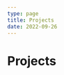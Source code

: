 ```yaml
---
type: page
title: Projects
date: 2022-09-26
---
```


# Projects

<section class="section section--gradient has-background-white">
  <div class="container">
    <div class="">
      <div class="has-text-centered">
        <p>
          <strong></strong>
        </p>
        <div class="columns is-multiline">
          <div class="column is-one-third">
            <div class="card">
              <div class="card-content">
                <div class="media">
                  <div class="media-content">
                    <p class="subtitle is-5">logger</p>
                    <p class="subtitle is-6">
                      Download logger for windows from releases...
                    </p>
                    <div class="tags are-small">
                      <span class="tag is-danger">javascript</span>
                      <span class="tag is-danger">react</span>
                      <span class="tag is-danger">rust</span>
                      <span class="tag is-danger">tauri</span>
                      <span class="tag is-danger">typescript</span>
                    </div>
                    <p class="subtitle is-6">Last Updated: Sat Aug 06 2022</p>
                    <a
                      href="https://github.com/himanshurajora/logger"
                      target="_blank"
                    >
                      View on GitHub
                    </a>
                  </div>
                </div>
              </div>
            </div>
          </div>
          <div class="column is-one-third">
            <div class="card">
              <div class="card-content">
                <div class="media">
                  <div class="media-content">
                    <p class="subtitle is-5">vommitizen-2.29.2</p>
                    <p class="subtitle is-6">No Description</p>
                    <div class="tags are-small"></div>
                    <p class="subtitle is-6">Last Updated: Fri Jul 29 2022</p>
                    <a
                      href="https://github.com/himanshurajora/vommitizen-2.29.2"
                      target="_blank"
                    >
                      View on GitHub
                    </a>
                  </div>
                </div>
              </div>
            </div>
          </div>
          <div class="column is-one-third">
            <div class="card">
              <div class="card-content">
                <div class="media">
                  <div class="media-content">
                    <p class="subtitle is-5">react-design-editor</p>
                    <p class="subtitle is-6">
                      React Design Editor has started to developed direc...
                    </p>
                    <div class="tags are-small"></div>
                    <p class="subtitle is-6">Last Updated: Fri Jul 22 2022</p>
                    <a
                      href="https://github.com/himanshurajora/react-design-editor"
                      target="_blank"
                    >
                      View on GitHub
                    </a>
                  </div>
                </div>
              </div>
            </div>
          </div>
          <div class="column is-one-third">
            <div class="card">
              <div class="card-content">
                <div class="media">
                  <div class="media-content">
                    <p class="subtitle is-5">ma-movie</p>
                    <p class="subtitle is-6">
                      Consider every day of your life is a movie. It's t...
                    </p>
                    <div class="tags are-small">
                      <span class="tag is-danger">react</span>
                      <span class="tag is-danger">rust</span>
                      <span class="tag is-danger">tauri</span>
                      <span class="tag is-danger">typescript</span>
                    </div>
                    <p class="subtitle is-6">Last Updated: Thu Jul 14 2022</p>
                    <a
                      href="https://github.com/himanshurajora/ma-movie"
                      target="_blank"
                    >
                      View on GitHub
                    </a>
                  </div>
                </div>
              </div>
            </div>
          </div>
          <div class="column is-one-third">
            <div class="card">
              <div class="card-content">
                <div class="media">
                  <div class="media-content">
                    <p class="subtitle is-5">GitStare</p>
                    <p class="subtitle is-6">
                      Staring at people's github profile and looking at ...
                    </p>
                    <div class="tags are-small">
                      <span class="tag is-danger">commits</span>
                      <span class="tag is-danger">github</span>
                      <span class="tag is-danger">github-api</span>
                      <span class="tag is-danger">stare</span>
                    </div>
                    <p class="subtitle is-6">Last Updated: Sun Jan 16 2022</p>
                    <a
                      href="https://github.com/himanshurajora/GitStare"
                      target="_blank"
                    >
                      View on GitHub
                    </a>
                  </div>
                </div>
              </div>
            </div>
          </div>
          <div class="column is-one-third">
            <div class="card">
              <div class="card-content">
                <div class="media">
                  <div class="media-content">
                    <p class="subtitle is-5">nucleus</p>
                    <p class="subtitle is-6">
                      A configurable and versatile update server for all...
                    </p>
                    <div class="tags are-small"></div>
                    <p class="subtitle is-6">Last Updated: Tue Jul 26 2022</p>
                    <a
                      href="https://github.com/himanshurajora/nucleus"
                      target="_blank"
                    >
                      View on GitHub
                    </a>
                  </div>
                </div>
              </div>
            </div>
          </div>
          <div class="column is-one-third">
            <div class="card">
              <div class="card-content">
                <div class="media">
                  <div class="media-content">
                    <p class="subtitle is-5">sword-engine</p>
                    <p class="subtitle is-6">
                      A Simple to use javascript game engine...
                    </p>
                    <div class="tags are-small">
                      <span class="tag is-danger">canvas</span>
                      <span class="tag is-danger">game</span>
                      <span class="tag is-danger">game-development</span>
                      <span class="tag is-danger">game-engine</span>
                    </div>
                    <p class="subtitle is-6">Last Updated: Thu Mar 25 2021</p>
                    <a
                      href="https://github.com/himanshurajora/sword-engine"
                      target="_blank"
                    >
                      View on GitHub
                    </a>
                  </div>
                </div>
              </div>
            </div>
          </div>
          <div class="column is-one-third">
            <div class="card">
              <div class="card-content">
                <div class="media">
                  <div class="media-content">
                    <p class="subtitle is-5">TyperX</p>
                    <p class="subtitle is-6">
                      The Website for Typing Practice With Code...
                    </p>
                    <div class="tags are-small">
                      <span class="tag is-danger">coding</span>
                      <span class="tag is-danger">react</span>
                      <span class="tag is-danger">typescript</span>
                      <span class="tag is-danger">typing-app</span>
                    </div>
                    <p class="subtitle is-6">Last Updated: Mon Jan 03 2022</p>
                    <a
                      href="https://github.com/himanshurajora/TyperX"
                      target="_blank"
                    >
                      View on GitHub
                    </a>
                  </div>
                </div>
              </div>
            </div>
          </div>
          <div class="column is-one-third">
            <div class="card">
              <div class="card-content">
                <div class="media">
                  <div class="media-content">
                    <p class="subtitle is-5">TyperXParser</p>
                    <p class="subtitle is-6">Parser of TyperX...</p>
                    <div class="tags are-small">
                      <span class="tag is-danger">javascript</span>
                      <span class="tag is-danger">parser</span>
                      <span class="tag is-danger">typerx</span>
                    </div>
                    <p class="subtitle is-6">Last Updated: Mon Jan 31 2022</p>
                    <a
                      href="https://github.com/himanshurajora/TyperXParser"
                      target="_blank"
                    >
                      View on GitHub
                    </a>
                  </div>
                </div>
              </div>
            </div>
          </div>
          <div class="column is-one-third">
            <div class="card">
              <div class="card-content">
                <div class="media">
                  <div class="media-content">
                    <p class="subtitle is-5">HiketopPlus_AutoScripts</p>
                    <p class="subtitle is-6">
                      Get followers on instagram, hiketop things...
                    </p>
                    <div class="tags are-small">
                      <span class="tag is-danger">instagram</span>
                      <span class="tag is-danger">pyautogui</span>
                      <span class="tag is-danger">python</span>
                    </div>
                    <p class="subtitle is-6">Last Updated: Fri Mar 18 2022</p>
                    <a
                      href="https://github.com/himanshurajora/HiketopPlus_AutoScripts"
                      target="_blank"
                    >
                      View on GitHub
                    </a>
                  </div>
                </div>
              </div>
            </div>
          </div>
          <div class="column is-one-third">
            <div class="card">
              <div class="card-content">
                <div class="media">
                  <div class="media-content">
                    <p class="subtitle is-5">vikid</p>
                    <p class="subtitle is-6">
                      Markdown alternative small initiative...
                    </p>
                    <div class="tags are-small">
                      <span class="tag is-danger">language</span>
                      <span class="tag is-danger">lexer</span>
                      <span class="tag is-danger">markdown</span>
                      <span class="tag is-danger">parser</span>
                    </div>
                    <p class="subtitle is-6">Last Updated: Thu Mar 17 2022</p>
                    <a
                      href="https://github.com/himanshurajora/vikid"
                      target="_blank"
                    >
                      View on GitHub
                    </a>
                  </div>
                </div>
              </div>
            </div>
          </div>
          <div class="column is-one-third">
            <div class="card">
              <div class="card-content">
                <div class="media">
                  <div class="media-content">
                    <p class="subtitle is-5">LeetCode_Solutions</p>
                    <p class="subtitle is-6">Solving some array questions...</p>
                    <div class="tags are-small">
                      <span class="tag is-danger">array</span>
                      <span class="tag is-danger">competetive-programming</span>
                      <span class="tag is-danger">leet-code</span>
                    </div>
                    <p class="subtitle is-6">Last Updated: Thu Jan 06 2022</p>
                    <a
                      href="https://github.com/himanshurajora/LeetCode_Solutions"
                      target="_blank"
                    >
                      View on GitHub
                    </a>
                  </div>
                </div>
              </div>
            </div>
          </div>
          <div class="column is-one-third">
            <div class="card">
              <div class="card-content">
                <div class="media">
                  <div class="media-content">
                    <p class="subtitle is-5">JavaScript-Exercise</p>
                    <p class="subtitle is-6">
                      Learning more javascript features...
                    </p>
                    <div class="tags are-small">
                      <span class="tag is-danger">array-methods</span>
                      <span class="tag is-danger">javascript</span>
                      <span class="tag is-danger">lodash</span>
                    </div>
                    <p class="subtitle is-6">Last Updated: Thu Apr 28 2022</p>
                    <a
                      href="https://github.com/himanshurajora/JavaScript-Exercise"
                      target="_blank"
                    >
                      View on GitHub
                    </a>
                  </div>
                </div>
              </div>
            </div>
          </div>
          <div class="column is-one-third">
            <div class="card">
              <div class="card-content">
                <div class="media">
                  <div class="media-content">
                    <p class="subtitle is-5">PizzaMan</p>
                    <p class="subtitle is-6">
                      Pizza ordering app as assignment...
                    </p>
                    <div class="tags are-small">
                      <span class="tag is-danger">javascript</span>
                      <span class="tag is-danger">nestjs</span>
                      <span class="tag is-danger">react</span>
                      <span class="tag is-danger">typescript</span>
                    </div>
                    <p class="subtitle is-6">Last Updated: Wed Apr 20 2022</p>
                    <a
                      href="https://github.com/himanshurajora/PizzaMan"
                      target="_blank"
                    >
                      View on GitHub
                    </a>
                  </div>
                </div>
              </div>
            </div>
          </div>
          <div class="column is-one-third">
            <div class="card">
              <div class="card-content">
                <div class="media">
                  <div class="media-content">
                    <p class="subtitle is-5">react-and-chakra</p>
                    <p class="subtitle is-6">
                      Learning react and chakra exercises...
                    </p>
                    <div class="tags are-small">
                      <span class="tag is-danger">chakra-ui</span>
                      <span class="tag is-danger">monorepo</span>
                      <span class="tag is-danger">react</span>
                      <span class="tag is-danger">typescript</span>
                    </div>
                    <p class="subtitle is-6">Last Updated: Wed May 04 2022</p>
                    <a
                      href="https://github.com/himanshurajora/react-and-chakra"
                      target="_blank"
                    >
                      View on GitHub
                    </a>
                  </div>
                </div>
              </div>
            </div>
          </div>
          <div class="column is-one-third">
            <div class="card">
              <div class="card-content">
                <div class="media">
                  <div class="media-content">
                    <p class="subtitle is-5">BlazzeTasks</p>
                    <p class="subtitle is-6">
                      A simple task management app made in angular...
                    </p>
                    <div class="tags are-small">
                      <span class="tag is-danger">angular</span>
                      <span class="tag is-danger">css</span>
                      <span class="tag is-danger">html</span>
                      <span class="tag is-danger">javascript</span>
                    </div>
                    <p class="subtitle is-6">Last Updated: Wed May 25 2022</p>
                    <a
                      href="https://github.com/himanshurajora/BlazzeTasks"
                      target="_blank"
                    >
                      View on GitHub
                    </a>
                  </div>
                </div>
              </div>
            </div>
          </div>
          <div class="column is-one-third">
            <div class="card">
              <div class="card-content">
                <div class="media">
                  <div class="media-content">
                    <p class="subtitle is-5">himanshurajora.github.io</p>
                    <p class="subtitle is-6">No Description</p>
                    <div class="tags are-small">
                      <span class="tag is-danger">css</span>
                      <span class="tag is-danger">design</span>
                      <span class="tag is-danger">html</span>
                      <span class="tag is-danger">javascript</span>
                      <span class="tag is-danger">portfolio</span>
                    </div>
                    <p class="subtitle is-6">Last Updated: Sun Apr 04 2021</p>
                    <a
                      href="https://github.com/himanshurajora/himanshurajora.github.io"
                      target="_blank"
                    >
                      View on GitHub
                    </a>
                  </div>
                </div>
              </div>
            </div>
          </div>
          <div class="column is-one-third">
            <div class="card">
              <div class="card-content">
                <div class="media">
                  <div class="media-content">
                    <p class="subtitle is-5">himanshurajora</p>
                    <p class="subtitle is-6">About Me...</p>
                    <div class="tags are-small">
                      <span class="tag is-danger">css</span>
                      <span class="tag is-danger">github</span>
                      <span class="tag is-danger">javascript</span>
                      <span class="tag is-danger">portfolio</span>
                      <span class="tag is-danger">readme</span>
                    </div>
                    <p class="subtitle is-6">Last Updated: Fri Mar 26 2021</p>
                    <a
                      href="https://github.com/himanshurajora/himanshurajora"
                      target="_blank"
                    >
                      View on GitHub
                    </a>
                  </div>
                </div>
              </div>
            </div>
          </div>
          <div class="column is-one-third">
            <div class="card">
              <div class="card-content">
                <div class="media">
                  <div class="media-content">
                    <p class="subtitle is-5">295-The-Game</p>
                    <p class="subtitle is-6">
                      A simple arcade game with sidhu moosewala 295 song...
                    </p>
                    <div class="tags are-small">
                      <span class="tag is-danger">game</span>
                      <span class="tag is-danger">html5-game</span>
                      <span class="tag is-danger">phaser</span>
                      <span class="tag is-danger">phaser3</span>
                      <span class="tag is-danger">typescript</span>
                      <span class="tag is-danger">webgl</span>
                    </div>
                    <p class="subtitle is-6">Last Updated: Fri Jun 03 2022</p>
                    <a
                      href="https://github.com/himanshurajora/295-The-Game"
                      target="_blank"
                    >
                      View on GitHub
                    </a>
                  </div>
                </div>
              </div>
            </div>
          </div>
          <div class="column is-one-third">
            <div class="card">
              <div class="card-content">
                <div class="media">
                  <div class="media-content">
                    <p class="subtitle is-5">readcode</p>
                    <p class="subtitle is-6">Read how to write good code...</p>
                    <div class="tags are-small">
                      <span class="tag is-danger">angular</span>
                      <span class="tag is-danger">nestjs</span>
                      <span class="tag is-danger">prisma</span>
                    </div>
                    <p class="subtitle is-6">Last Updated: Tue May 31 2022</p>
                    <a
                      href="https://github.com/himanshurajora/readcode"
                      target="_blank"
                    >
                      View on GitHub
                    </a>
                  </div>
                </div>
              </div>
            </div>
          </div>
          <div class="column is-one-third">
            <div class="card">
              <div class="card-content">
                <div class="media">
                  <div class="media-content">
                    <p class="subtitle is-5">javascript-questions-1</p>
                    <p class="subtitle is-6">No Description</p>
                    <div class="tags are-small"></div>
                    <p class="subtitle is-6">Last Updated: Sun Jun 05 2022</p>
                    <a
                      href="https://github.com/himanshurajora/javascript-questions-1"
                      target="_blank"
                    >
                      View on GitHub
                    </a>
                  </div>
                </div>
              </div>
            </div>
          </div>
          <div class="column is-one-third">
            <div class="card">
              <div class="card-content">
                <div class="media">
                  <div class="media-content">
                    <p class="subtitle is-5">javascript-questions</p>
                    <p class="subtitle is-6">No Description</p>
                    <div class="tags are-small"></div>
                    <p class="subtitle is-6">Last Updated: Sun Jun 05 2022</p>
                    <a
                      href="https://github.com/himanshurajora/javascript-questions"
                      target="_blank"
                    >
                      View on GitHub
                    </a>
                  </div>
                </div>
              </div>
            </div>
          </div>
          <div class="column is-one-third">
            <div class="card">
              <div class="card-content">
                <div class="media">
                  <div class="media-content">
                    <p class="subtitle is-5">LifeWithJS-Javascript-Basics</p>
                    <p class="subtitle is-6">You will never find it out...</p>
                    <div class="tags are-small"></div>
                    <p class="subtitle is-6">Last Updated: Sat Jul 10 2021</p>
                    <a
                      href="https://github.com/himanshurajora/LifeWithJS-Javascript-Basics"
                      target="_blank"
                    >
                      View on GitHub
                    </a>
                  </div>
                </div>
              </div>
            </div>
          </div>
          <div class="column is-one-third">
            <div class="card">
              <div class="card-content">
                <div class="media">
                  <div class="media-content">
                    <p class="subtitle is-5">ShareMyText</p>
                    <p class="subtitle is-6">
                      Share your text anywhere with anyone...
                    </p>
                    <div class="tags are-small">
                      <span class="tag is-danger">firebase</span>
                      <span class="tag is-danger">firestore</span>
                      <span class="tag is-danger">react</span>
                      <span class="tag is-danger">typescript</span>
                    </div>
                    <p class="subtitle is-6">Last Updated: Sun Aug 01 2021</p>
                    <a
                      href="https://github.com/himanshurajora/ShareMyText"
                      target="_blank"
                    >
                      View on GitHub
                    </a>
                  </div>
                </div>
              </div>
            </div>
          </div>
          <div class="column is-one-third">
            <div class="card">
              <div class="card-content">
                <div class="media">
                  <div class="media-content">
                    <p class="subtitle is-5">developer-roadmap</p>
                    <p class="subtitle is-6">
                      Roadmap to becoming a developer in 2022...
                    </p>
                    <div class="tags are-small"></div>
                    <p class="subtitle is-6">Last Updated: Sat Mar 26 2022</p>
                    <a
                      href="https://github.com/himanshurajora/developer-roadmap"
                      target="_blank"
                    >
                      View on GitHub
                    </a>
                  </div>
                </div>
              </div>
            </div>
          </div>
          <div class="column is-one-third">
            <div class="card">
              <div class="card-content">
                <div class="media">
                  <div class="media-content">
                    <p class="subtitle is-5">openhislife</p>
                    <p class="subtitle is-6">
                      A Cool Website for Programmers...
                    </p>
                    <div class="tags are-small">
                      <span class="tag is-danger">firebase</span>
                      <span class="tag is-danger">mantine</span>
                      <span class="tag is-danger">react</span>
                      <span class="tag is-danger">typescript</span>
                    </div>
                    <p class="subtitle is-6">Last Updated: Wed Feb 02 2022</p>
                    <a
                      href="https://github.com/himanshurajora/openhislife"
                      target="_blank"
                    >
                      View on GitHub
                    </a>
                  </div>
                </div>
              </div>
            </div>
          </div>
          <div class="column is-one-third">
            <div class="card">
              <div class="card-content">
                <div class="media">
                  <div class="media-content">
                    <p class="subtitle is-5">sparkfly_server</p>
                    <p class="subtitle is-6">No Description</p>
                    <div class="tags are-small"></div>
                    <p class="subtitle is-6">Last Updated: Sat Jan 29 2022</p>
                    <a
                      href="https://github.com/himanshurajora/sparkfly_server"
                      target="_blank"
                    >
                      View on GitHub
                    </a>
                  </div>
                </div>
              </div>
            </div>
          </div>
          <div class="column is-one-third">
            <div class="card">
              <div class="card-content">
                <div class="media">
                  <div class="media-content">
                    <p class="subtitle is-5">first-contributions</p>
                    <p class="subtitle is-6">
                      🚀✨ Help beginners to contribute to open source pr...
                    </p>
                    <div class="tags are-small"></div>
                    <p class="subtitle is-6">Last Updated: Tue Feb 01 2022</p>
                    <a
                      href="https://github.com/himanshurajora/first-contributions"
                      target="_blank"
                    >
                      View on GitHub
                    </a>
                  </div>
                </div>
              </div>
            </div>
          </div>
          <div class="column is-one-third">
            <div class="card">
              <div class="card-content">
                <div class="media">
                  <div class="media-content">
                    <p class="subtitle is-5">TasksCLI</p>
                    <p class="subtitle is-6">No Description</p>
                    <div class="tags are-small"></div>
                    <p class="subtitle is-6">Last Updated: Sat Dec 18 2021</p>
                    <a
                      href="https://github.com/himanshurajora/TasksCLI"
                      target="_blank"
                    >
                      View on GitHub
                    </a>
                  </div>
                </div>
              </div>
            </div>
          </div>
          <div class="column is-one-third">
            <div class="card">
              <div class="card-content">
                <div class="media">
                  <div class="media-content">
                    <p class="subtitle is-5">sparkfly</p>
                    <p class="subtitle is-6">No Description</p>
                    <div class="tags are-small"></div>
                    <p class="subtitle is-6">Last Updated: Mon Jan 24 2022</p>
                    <a
                      href="https://github.com/himanshurajora/sparkfly"
                      target="_blank"
                    >
                      View on GitHub
                    </a>
                  </div>
                </div>
              </div>
            </div>
          </div>
          <div class="column is-one-third">
            <div class="card">
              <div class="card-content">
                <div class="media">
                  <div class="media-content">
                    <p class="subtitle is-5">Computer-Science-Fundamentals</p>
                    <p class="subtitle is-6">No Description</p>
                    <div class="tags are-small">
                      <span class="tag is-danger">computer-science</span>
                      <span class="tag is-danger">javascript</span>
                    </div>
                    <p class="subtitle is-6">Last Updated: Fri May 21 2021</p>
                    <a
                      href="https://github.com/himanshurajora/Computer-Science-Fundamentals"
                      target="_blank"
                    >
                      View on GitHub
                    </a>
                  </div>
                </div>
              </div>
            </div>
          </div>
          <div class="column is-one-third">
            <div class="card">
              <div class="card-content">
                <div class="media">
                  <div class="media-content">
                    <p class="subtitle is-5">SimplestProgrammingLanguage</p>
                    <p class="subtitle is-6">No Description</p>
                    <div class="tags are-small"></div>
                    <p class="subtitle is-6">Last Updated: Fri Dec 10 2021</p>
                    <a
                      href="https://github.com/himanshurajora/SimplestProgrammingLanguage"
                      target="_blank"
                    >
                      View on GitHub
                    </a>
                  </div>
                </div>
              </div>
            </div>
          </div>
          <div class="column is-one-third">
            <div class="card">
              <div class="card-content">
                <div class="media">
                  <div class="media-content">
                    <p class="subtitle is-5">simple-poster-maker</p>
                    <p class="subtitle is-6">No Description</p>
                    <div class="tags are-small"></div>
                    <p class="subtitle is-6">Last Updated: Sat Jan 08 2022</p>
                    <a
                      href="https://github.com/himanshurajora/simple-poster-maker"
                      target="_blank"
                    >
                      View on GitHub
                    </a>
                  </div>
                </div>
              </div>
            </div>
          </div>
          <div class="column is-one-third">
            <div class="card">
              <div class="card-content">
                <div class="media">
                  <div class="media-content">
                    <p class="subtitle is-5">Assemblyx86</p>
                    <p class="subtitle is-6">No Description</p>
                    <div class="tags are-small"></div>
                    <p class="subtitle is-6">Last Updated: Sun Jan 09 2022</p>
                    <a
                      href="https://github.com/himanshurajora/Assemblyx86"
                      target="_blank"
                    >
                      View on GitHub
                    </a>
                  </div>
                </div>
              </div>
            </div>
          </div>
          <div class="column is-one-third">
            <div class="card">
              <div class="card-content">
                <div class="media">
                  <div class="media-content">
                    <p class="subtitle is-5">spark117-BlackTheme</p>
                    <p class="subtitle is-6">No Description</p>
                    <div class="tags are-small"></div>
                    <p class="subtitle is-6">Last Updated: Tue Jan 11 2022</p>
                    <a
                      href="https://github.com/himanshurajora/spark117-BlackTheme"
                      target="_blank"
                    >
                      View on GitHub
                    </a>
                  </div>
                </div>
              </div>
            </div>
          </div>
          <div class="column is-one-third">
            <div class="card">
              <div class="card-content">
                <div class="media">
                  <div class="media-content">
                    <p class="subtitle is-5">Spark117-WhiteTheme</p>
                    <p class="subtitle is-6">No Description</p>
                    <div class="tags are-small"></div>
                    <p class="subtitle is-6">Last Updated: Fri Jan 14 2022</p>
                    <a
                      href="https://github.com/himanshurajora/Spark117-WhiteTheme"
                      target="_blank"
                    >
                      View on GitHub
                    </a>
                  </div>
                </div>
              </div>
            </div>
          </div>
          <div class="column is-one-third">
            <div class="card">
              <div class="card-content">
                <div class="media">
                  <div class="media-content">
                    <p class="subtitle is-5">hcfdash</p>
                    <p class="subtitle is-6">No Description</p>
                    <div class="tags are-small"></div>
                    <p class="subtitle is-6">Last Updated: Wed Jan 19 2022</p>
                    <a
                      href="https://github.com/himanshurajora/hcfdash"
                      target="_blank"
                    >
                      View on GitHub
                    </a>
                  </div>
                </div>
              </div>
            </div>
          </div>
          <div class="column is-one-third">
            <div class="card">
              <div class="card-content">
                <div class="media">
                  <div class="media-content">
                    <p class="subtitle is-5">Bazarside_Asmt</p>
                    <p class="subtitle is-6">No Description</p>
                    <div class="tags are-small"></div>
                    <p class="subtitle is-6">Last Updated: Mon Jan 17 2022</p>
                    <a
                      href="https://github.com/himanshurajora/Bazarside_Asmt"
                      target="_blank"
                    >
                      View on GitHub
                    </a>
                  </div>
                </div>
              </div>
            </div>
          </div>
          <div class="column is-one-third">
            <div class="card">
              <div class="card-content">
                <div class="media">
                  <div class="media-content">
                    <p class="subtitle is-5">just_for_her</p>
                    <p class="subtitle is-6">No Description</p>
                    <div class="tags are-small"></div>
                    <p class="subtitle is-6">Last Updated: Tue Dec 07 2021</p>
                    <a
                      href="https://github.com/himanshurajora/just_for_her"
                      target="_blank"
                    >
                      View on GitHub
                    </a>
                  </div>
                </div>
              </div>
            </div>
          </div>
          <div class="column is-one-third">
            <div class="card">
              <div class="card-content">
                <div class="media">
                  <div class="media-content">
                    <p class="subtitle is-5">vNumber-Check</p>
                    <p class="subtitle is-6">No Description</p>
                    <div class="tags are-small"></div>
                    <p class="subtitle is-6">Last Updated: Thu May 27 2021</p>
                    <a
                      href="https://github.com/himanshurajora/vNumber-Check"
                      target="_blank"
                    >
                      View on GitHub
                    </a>
                  </div>
                </div>
              </div>
            </div>
          </div>
          <div class="column is-one-third">
            <div class="card">
              <div class="card-content">
                <div class="media">
                  <div class="media-content">
                    <p class="subtitle is-5">rnduploads</p>
                    <p class="subtitle is-6">No Description</p>
                    <div class="tags are-small"></div>
                    <p class="subtitle is-6">Last Updated: Sat May 29 2021</p>
                    <a
                      href="https://github.com/himanshurajora/rnduploads"
                      target="_blank"
                    >
                      View on GitHub
                    </a>
                  </div>
                </div>
              </div>
            </div>
          </div>
          <div class="column is-one-third">
            <div class="card">
              <div class="card-content">
                <div class="media">
                  <div class="media-content">
                    <p class="subtitle is-5">Learning-React</p>
                    <p class="subtitle is-6">No Description</p>
                    <div class="tags are-small"></div>
                    <p class="subtitle is-6">Last Updated: Thu Jun 24 2021</p>
                    <a
                      href="https://github.com/himanshurajora/Learning-React"
                      target="_blank"
                    >
                      View on GitHub
                    </a>
                  </div>
                </div>
              </div>
            </div>
          </div>
          <div class="column is-one-third">
            <div class="card">
              <div class="card-content">
                <div class="media">
                  <div class="media-content">
                    <p class="subtitle is-5">MenU</p>
                    <p class="subtitle is-6">No Description</p>
                    <div class="tags are-small"></div>
                    <p class="subtitle is-6">Last Updated: Thu Aug 12 2021</p>
                    <a
                      href="https://github.com/himanshurajora/MenU"
                      target="_blank"
                    >
                      View on GitHub
                    </a>
                  </div>
                </div>
              </div>
            </div>
          </div>
          <div class="column is-one-third">
            <div class="card">
              <div class="card-content">
                <div class="media">
                  <div class="media-content">
                    <p class="subtitle is-5">DSA-Certification</p>
                    <p class="subtitle is-6">No Description</p>
                    <div class="tags are-small"></div>
                    <p class="subtitle is-6">Last Updated: Tue Jul 13 2021</p>
                    <a
                      href="https://github.com/himanshurajora/DSA-Certification"
                      target="_blank"
                    >
                      View on GitHub
                    </a>
                  </div>
                </div>
              </div>
            </div>
          </div>
          <div class="column is-one-third">
            <div class="card">
              <div class="card-content">
                <div class="media">
                  <div class="media-content">
                    <p class="subtitle is-5">LGM_Marks</p>
                    <p class="subtitle is-6">No Description</p>
                    <div class="tags are-small"></div>
                    <p class="subtitle is-6">Last Updated: Thu Sep 16 2021</p>
                    <a
                      href="https://github.com/himanshurajora/LGM_Marks"
                      target="_blank"
                    >
                      View on GitHub
                    </a>
                  </div>
                </div>
              </div>
            </div>
          </div>
          <div class="column is-one-third">
            <div class="card">
              <div class="card-content">
                <div class="media">
                  <div class="media-content">
                    <p class="subtitle is-5">js-projects</p>
                    <p class="subtitle is-6">
                      There is a ghpage go check it out...
                    </p>
                    <div class="tags are-small"></div>
                    <p class="subtitle is-6">Last Updated: Sat May 22 2021</p>
                    <a
                      href="https://github.com/himanshurajora/js-projects"
                      target="_blank"
                    >
                      View on GitHub
                    </a>
                  </div>
                </div>
              </div>
            </div>
          </div>
          <div class="column is-one-third">
            <div class="card">
              <div class="card-content">
                <div class="media">
                  <div class="media-content">
                    <p class="subtitle is-5">GetUsers_LGM</p>
                    <p class="subtitle is-6">
                      LGM Task to : API request task...
                    </p>
                    <div class="tags are-small"></div>
                    <p class="subtitle is-6">Last Updated: Tue Sep 07 2021</p>
                    <a
                      href="https://github.com/himanshurajora/GetUsers_LGM"
                      target="_blank"
                    >
                      View on GitHub
                    </a>
                  </div>
                </div>
              </div>
            </div>
          </div>
          <div class="column is-one-third">
            <div class="card">
              <div class="card-content">
                <div class="media">
                  <div class="media-content">
                    <p class="subtitle is-5">WC_Test</p>
                    <p class="subtitle is-6">No Description</p>
                    <div class="tags are-small"></div>
                    <p class="subtitle is-6">Last Updated: Fri Aug 20 2021</p>
                    <a
                      href="https://github.com/himanshurajora/WC_Test"
                      target="_blank"
                    >
                      View on GitHub
                    </a>
                  </div>
                </div>
              </div>
            </div>
          </div>
          <div class="column is-one-third">
            <div class="card">
              <div class="card-content">
                <div class="media">
                  <div class="media-content">
                    <p class="subtitle is-5">PaymentIntegration</p>
                    <p class="subtitle is-6">No Description</p>
                    <div class="tags are-small"></div>
                    <p class="subtitle is-6">Last Updated: Thu Aug 19 2021</p>
                    <a
                      href="https://github.com/himanshurajora/PaymentIntegration"
                      target="_blank"
                    >
                      View on GitHub
                    </a>
                  </div>
                </div>
              </div>
            </div>
          </div>
          <div class="column is-one-third">
            <div class="card">
              <div class="card-content">
                <div class="media">
                  <div class="media-content">
                    <p class="subtitle is-5">mybank</p>
                    <p class="subtitle is-6">
                      Simple Banking System in React and Firestore...
                    </p>
                    <div class="tags are-small">
                      <span class="tag is-danger">firebase</span>
                      <span class="tag is-danger">firestore</span>
                      <span class="tag is-danger">react</span>
                      <span class="tag is-danger">type</span>
                    </div>
                    <p class="subtitle is-6">Last Updated: Tue Aug 03 2021</p>
                    <a
                      href="https://github.com/himanshurajora/mybank"
                      target="_blank"
                    >
                      View on GitHub
                    </a>
                  </div>
                </div>
              </div>
            </div>
          </div>
          <div class="column is-one-third">
            <div class="card">
              <div class="card-content">
                <div class="media">
                  <div class="media-content">
                    <p class="subtitle is-5">websql-executor</p>
                    <p class="subtitle is-6">Live view...</p>
                    <div class="tags are-small">
                      <span class="tag is-danger">css</span>
                      <span class="tag is-danger">javascript</span>
                      <span class="tag is-danger">react</span>
                      <span class="tag is-danger">typescript</span>
                      <span class="tag is-danger">websql</span>
                    </div>
                    <p class="subtitle is-6">Last Updated: Mon Jul 26 2021</p>
                    <a
                      href="https://github.com/himanshurajora/websql-executor"
                      target="_blank"
                    >
                      View on GitHub
                    </a>
                  </div>
                </div>
              </div>
            </div>
          </div>
          <div class="column is-one-third">
            <div class="card">
              <div class="card-content">
                <div class="media">
                  <div class="media-content">
                    <p class="subtitle is-5">HackerRank-Sql-Practice-Answers</p>
                    <p class="subtitle is-6">No Description</p>
                    <div class="tags are-small"></div>
                    <p class="subtitle is-6">Last Updated: Fri Jul 09 2021</p>
                    <a
                      href="https://github.com/himanshurajora/HackerRank-Sql-Practice-Answers"
                      target="_blank"
                    >
                      View on GitHub
                    </a>
                  </div>
                </div>
              </div>
            </div>
          </div>
          <div class="column is-one-third">
            <div class="card">
              <div class="card-content">
                <div class="media">
                  <div class="media-content">
                    <p class="subtitle is-5">Linux-shell-programming-lab</p>
                    <p class="subtitle is-6">No Description</p>
                    <div class="tags are-small"></div>
                    <p class="subtitle is-6">Last Updated: Fri Apr 30 2021</p>
                    <a
                      href="https://github.com/himanshurajora/Linux-shell-programming-lab"
                      target="_blank"
                    >
                      View on GitHub
                    </a>
                  </div>
                </div>
              </div>
            </div>
          </div>
          <div class="column is-one-third">
            <div class="card">
              <div class="card-content">
                <div class="media">
                  <div class="media-content">
                    <p class="subtitle is-5">3dModels</p>
                    <p class="subtitle is-6">No Description</p>
                    <div class="tags are-small"></div>
                    <p class="subtitle is-6">Last Updated: Sat Apr 11 2020</p>
                    <a
                      href="https://github.com/himanshurajora/3dModels"
                      target="_blank"
                    >
                      View on GitHub
                    </a>
                  </div>
                </div>
              </div>
            </div>
          </div>
          <div class="column is-one-third">
            <div class="card">
              <div class="card-content">
                <div class="media">
                  <div class="media-content">
                    <p class="subtitle is-5">VenueHut</p>
                    <p class="subtitle is-6">No Description</p>
                    <div class="tags are-small"></div>
                    <p class="subtitle is-6">Last Updated: Sun Jun 06 2021</p>
                    <a
                      href="https://github.com/himanshurajora/VenueHut"
                      target="_blank"
                    >
                      View on GitHub
                    </a>
                  </div>
                </div>
              </div>
            </div>
          </div>
          <div class="column is-one-third">
            <div class="card">
              <div class="card-content">
                <div class="media">
                  <div class="media-content">
                    <p class="subtitle is-5">WhatIsYourStack</p>
                    <p class="subtitle is-6">
                      Tell people what's your stack of life ...
                    </p>
                    <div class="tags are-small"></div>
                    <p class="subtitle is-6">Last Updated: Mon Jun 21 2021</p>
                    <a
                      href="https://github.com/himanshurajora/WhatIsYourStack"
                      target="_blank"
                    >
                      View on GitHub
                    </a>
                  </div>
                </div>
              </div>
            </div>
          </div>
          <div class="column is-one-third">
            <div class="card">
              <div class="card-content">
                <div class="media">
                  <div class="media-content">
                    <p class="subtitle is-5">VDraw</p>
                    <p class="subtitle is-6">
                      Java Script Canvas Drawing, Made this project to g...
                    </p>
                    <div class="tags are-small"></div>
                    <p class="subtitle is-6">Last Updated: Wed Jun 09 2021</p>
                    <a
                      href="https://github.com/himanshurajora/VDraw"
                      target="_blank"
                    >
                      View on GitHub
                    </a>
                  </div>
                </div>
              </div>
            </div>
          </div>
          <div class="column is-one-third">
            <div class="card">
              <div class="card-content">
                <div class="media">
                  <div class="media-content">
                    <p class="subtitle is-5">VKanban</p>
                    <p class="subtitle is-6">No Description</p>
                    <div class="tags are-small"></div>
                    <p class="subtitle is-6">Last Updated: Sun Jun 06 2021</p>
                    <a
                      href="https://github.com/himanshurajora/VKanban"
                      target="_blank"
                    >
                      View on GitHub
                    </a>
                  </div>
                </div>
              </div>
            </div>
          </div>
          <div class="column is-one-third">
            <div class="card">
              <div class="card-content">
                <div class="media">
                  <div class="media-content">
                    <p class="subtitle is-5">Java-Lab</p>
                    <p class="subtitle is-6">No Description</p>
                    <div class="tags are-small"></div>
                    <p class="subtitle is-6">Last Updated: Sat Apr 24 2021</p>
                    <a
                      href="https://github.com/himanshurajora/Java-Lab"
                      target="_blank"
                    >
                      View on GitHub
                    </a>
                  </div>
                </div>
              </div>
            </div>
          </div>
          <div class="column is-one-third">
            <div class="card">
              <div class="card-content">
                <div class="media">
                  <div class="media-content">
                    <p class="subtitle is-5">Flutter-Tests</p>
                    <p class="subtitle is-6">No Description</p>
                    <div class="tags are-small"></div>
                    <p class="subtitle is-6">Last Updated: Sun Jun 20 2021</p>
                    <a
                      href="https://github.com/himanshurajora/Flutter-Tests"
                      target="_blank"
                    >
                      View on GitHub
                    </a>
                  </div>
                </div>
              </div>
            </div>
          </div>
          <div class="column is-one-third">
            <div class="card">
              <div class="card-content">
                <div class="media">
                  <div class="media-content">
                    <p class="subtitle is-5">Vedik-Cyber-Forces-Project</p>
                    <p class="subtitle is-6">
                      This is a project to create a basic community webs...
                    </p>
                    <div class="tags are-small"></div>
                    <p class="subtitle is-6">Last Updated: Tue Dec 31 2019</p>
                    <a
                      href="https://github.com/himanshurajora/Vedik-Cyber-Forces-Project"
                      target="_blank"
                    >
                      View on GitHub
                    </a>
                  </div>
                </div>
              </div>
            </div>
          </div>
          <div class="column is-one-third">
            <div class="card">
              <div class="card-content">
                <div class="media">
                  <div class="media-content">
                    <p class="subtitle is-5">VTasks</p>
                    <p class="subtitle is-6">No Description</p>
                    <div class="tags are-small"></div>
                    <p class="subtitle is-6">Last Updated: Sat Jun 05 2021</p>
                    <a
                      href="https://github.com/himanshurajora/VTasks"
                      target="_blank"
                    >
                      View on GitHub
                    </a>
                  </div>
                </div>
              </div>
            </div>
          </div>
          <div class="column is-one-third">
            <div class="card">
              <div class="card-content">
                <div class="media">
                  <div class="media-content">
                    <p class="subtitle is-5">ankit1509</p>
                    <p class="subtitle is-6">No Description</p>
                    <div class="tags are-small"></div>
                    <p class="subtitle is-6">Last Updated: Tue Jun 01 2021</p>
                    <a
                      href="https://github.com/himanshurajora/ankit1509"
                      target="_blank"
                    >
                      View on GitHub
                    </a>
                  </div>
                </div>
              </div>
            </div>
          </div>
          <div class="column is-one-third">
            <div class="card">
              <div class="card-content">
                <div class="media">
                  <div class="media-content">
                    <p class="subtitle is-5">quickblox-android-sdk</p>
                    <p class="subtitle is-6">
                      QuickBlox Android SDK includes code snippets with ...
                    </p>
                    <div class="tags are-small"></div>
                    <p class="subtitle is-6">Last Updated: Sat May 29 2021</p>
                    <a
                      href="https://github.com/himanshurajora/quickblox-android-sdk"
                      target="_blank"
                    >
                      View on GitHub
                    </a>
                  </div>
                </div>
              </div>
            </div>
          </div>
          <div class="column is-one-third">
            <div class="card">
              <div class="card-content">
                <div class="media">
                  <div class="media-content">
                    <p class="subtitle is-5">vtextpad</p>
                    <p class="subtitle is-6">Documetation...</p>
                    <div class="tags are-small">
                      <span class="tag is-danger">javascript</span>
                      <span class="tag is-danger">nodejs</span>
                      <span class="tag is-danger">npm</span>
                    </div>
                    <p class="subtitle is-6">Last Updated: Wed May 26 2021</p>
                    <a
                      href="https://github.com/himanshurajora/vtextpad"
                      target="_blank"
                    >
                      View on GitHub
                    </a>
                  </div>
                </div>
              </div>
            </div>
          </div>
          <div class="column is-one-third">
            <div class="card">
              <div class="card-content">
                <div class="media">
                  <div class="media-content">
                    <p class="subtitle is-5">MPI-Lab</p>
                    <p class="subtitle is-6">No Description</p>
                    <div class="tags are-small"></div>
                    <p class="subtitle is-6">Last Updated: Tue May 04 2021</p>
                    <a
                      href="https://github.com/himanshurajora/MPI-Lab"
                      target="_blank"
                    >
                      View on GitHub
                    </a>
                  </div>
                </div>
              </div>
            </div>
          </div>
          <div class="column is-one-third">
            <div class="card">
              <div class="card-content">
                <div class="media">
                  <div class="media-content">
                    <p class="subtitle is-5">TypeScriptFundamentals</p>
                    <p class="subtitle is-6">No Description</p>
                    <div class="tags are-small"></div>
                    <p class="subtitle is-6">Last Updated: Fri May 21 2021</p>
                    <a
                      href="https://github.com/himanshurajora/TypeScriptFundamentals"
                      target="_blank"
                    >
                      View on GitHub
                    </a>
                  </div>
                </div>
              </div>
            </div>
          </div>
          <div class="column is-one-third">
            <div class="card">
              <div class="card-content">
                <div class="media">
                  <div class="media-content">
                    <p class="subtitle is-5">portfolio_task</p>
                    <p class="subtitle is-6">No Description</p>
                    <div class="tags are-small"></div>
                    <p class="subtitle is-6">Last Updated: Mon May 17 2021</p>
                    <a
                      href="https://github.com/himanshurajora/portfolio_task"
                      target="_blank"
                    >
                      View on GitHub
                    </a>
                  </div>
                </div>
              </div>
            </div>
          </div>
          <div class="column is-one-third">
            <div class="card">
              <div class="card-content">
                <div class="media">
                  <div class="media-content">
                    <p class="subtitle is-5">orgstats</p>
                    <p class="subtitle is-6">No Description</p>
                    <div class="tags are-small"></div>
                    <p class="subtitle is-6">Last Updated: Fri May 14 2021</p>
                    <a
                      href="https://github.com/himanshurajora/orgstats"
                      target="_blank"
                    >
                      View on GitHub
                    </a>
                  </div>
                </div>
              </div>
            </div>
          </div>
          <div class="column is-one-third">
            <div class="card">
              <div class="card-content">
                <div class="media">
                  <div class="media-content">
                    <p class="subtitle is-5">example.github.io</p>
                    <p class="subtitle is-6">gamecode...</p>
                    <div class="tags are-small"></div>
                    <p class="subtitle is-6">Last Updated: Mon Jun 22 2020</p>
                    <a
                      href="https://github.com/himanshurajora/example.github.io"
                      target="_blank"
                    >
                      View on GitHub
                    </a>
                  </div>
                </div>
              </div>
            </div>
          </div>
          <div class="column is-one-third">
            <div class="card">
              <div class="card-content">
                <div class="media">
                  <div class="media-content">
                    <p class="subtitle is-5">A-Simple-Platformer-Game</p>
                    <p class="subtitle is-6">
                      Open this project in unity and learn.....
                    </p>
                    <div class="tags are-small"></div>
                    <p class="subtitle is-6">Last Updated: Wed Oct 02 2019</p>
                    <a
                      href="https://github.com/himanshurajora/A-Simple-Platformer-Game"
                      target="_blank"
                    >
                      View on GitHub
                    </a>
                  </div>
                </div>
              </div>
            </div>
          </div>
          <div class="column is-one-third">
            <div class="card">
              <div class="card-content">
                <div class="media">
                  <div class="media-content">
                    <p class="subtitle is-5">AiceProject1</p>
                    <p class="subtitle is-6">
                      A basic graphical interface for sharing knowledge....
                    </p>
                    <div class="tags are-small"></div>
                    <p class="subtitle is-6">Last Updated: Tue Dec 31 2019</p>
                    <a
                      href="https://github.com/himanshurajora/AiceProject1"
                      target="_blank"
                    >
                      View on GitHub
                    </a>
                  </div>
                </div>
              </div>
            </div>
          </div>
          <div class="column is-one-third">
            <div class="card">
              <div class="card-content">
                <div class="media">
                  <div class="media-content">
                    <p class="subtitle is-5">simple-chat-web-app</p>
                    <p class="subtitle is-6">
                      a simple chatting web app written in python by vcf...
                    </p>
                    <div class="tags are-small"></div>
                    <p class="subtitle is-6">Last Updated: Mon Mar 30 2020</p>
                    <a
                      href="https://github.com/himanshurajora/simple-chat-web-app"
                      target="_blank"
                    >
                      View on GitHub
                    </a>
                  </div>
                </div>
              </div>
            </div>
          </div>
          <div class="column is-one-third">
            <div class="card">
              <div class="card-content">
                <div class="media">
                  <div class="media-content">
                    <p class="subtitle is-5">Project_The_Id-VCF-</p>
                    <p class="subtitle is-6">
                      Created by harsh agarwal (Member of VCF)...
                    </p>
                    <div class="tags are-small"></div>
                    <p class="subtitle is-6">Last Updated: Tue Apr 14 2020</p>
                    <a
                      href="https://github.com/himanshurajora/Project_The_Id-VCF-"
                      target="_blank"
                    >
                      View on GitHub
                    </a>
                  </div>
                </div>
              </div>
            </div>
          </div>
          <div class="column is-one-third">
            <div class="card">
              <div class="card-content">
                <div class="media">
                  <div class="media-content">
                    <p class="subtitle is-5">simplepython</p>
                    <p class="subtitle is-6">
                      A simple python project for matrix calculations...
                    </p>
                    <div class="tags are-small"></div>
                    <p class="subtitle is-6">Last Updated: Sat Nov 23 2019</p>
                    <a
                      href="https://github.com/himanshurajora/simplepython"
                      target="_blank"
                    >
                      View on GitHub
                    </a>
                  </div>
                </div>
              </div>
            </div>
          </div>
          <div class="column is-one-third">
            <div class="card">
              <div class="card-content">
                <div class="media">
                  <div class="media-content">
                    <p class="subtitle is-5">vcfftp</p>
                    <p class="subtitle is-6">
                      regulates the audio and image data in php and html...
                    </p>
                    <div class="tags are-small"></div>
                    <p class="subtitle is-6">Last Updated: Sat Dec 28 2019</p>
                    <a
                      href="https://github.com/himanshurajora/vcfftp"
                      target="_blank"
                    >
                      View on GitHub
                    </a>
                  </div>
                </div>
              </div>
            </div>
          </div>
          <div class="column is-one-third">
            <div class="card">
              <div class="card-content">
                <div class="media">
                  <div class="media-content">
                    <p class="subtitle is-5">VPad</p>
                    <p class="subtitle is-6">simple python ide...</p>
                    <div class="tags are-small"></div>
                    <p class="subtitle is-6">Last Updated: Tue Sep 01 2020</p>
                    <a
                      href="https://github.com/himanshurajora/VPad"
                      target="_blank"
                    >
                      View on GitHub
                    </a>
                  </div>
                </div>
              </div>
            </div>
          </div>
          <div class="column is-one-third">
            <div class="card">
              <div class="card-content">
                <div class="media">
                  <div class="media-content">
                    <p class="subtitle is-5">VCat</p>
                    <p class="subtitle is-6">File Categorizor that's it...</p>
                    <div class="tags are-small"></div>
                    <p class="subtitle is-6">Last Updated: Sun Aug 30 2020</p>
                    <a
                      href="https://github.com/himanshurajora/VCat"
                      target="_blank"
                    >
                      View on GitHub
                    </a>
                  </div>
                </div>
              </div>
            </div>
          </div>
          <div class="column is-one-third">
            <div class="card">
              <div class="card-content">
                <div class="media">
                  <div class="media-content">
                    <p class="subtitle is-5">VChat-Node</p>
                    <p class="subtitle is-6">A simple chatting app...</p>
                    <div class="tags are-small"></div>
                    <p class="subtitle is-6">Last Updated: Sat Jan 30 2021</p>
                    <a
                      href="https://github.com/himanshurajora/VChat-Node"
                      target="_blank"
                    >
                      View on GitHub
                    </a>
                  </div>
                </div>
              </div>
            </div>
          </div>
          <div class="column is-one-third">
            <div class="card">
              <div class="card-content">
                <div class="media">
                  <div class="media-content">
                    <p class="subtitle is-5">adminpanel-vat</p>
                    <p class="subtitle is-6">No Description</p>
                    <div class="tags are-small"></div>
                    <p class="subtitle is-6">Last Updated: Mon Feb 22 2021</p>
                    <a
                      href="https://github.com/himanshurajora/adminpanel-vat"
                      target="_blank"
                    >
                      View on GitHub
                    </a>
                  </div>
                </div>
              </div>
            </div>
          </div>
          <div class="column is-one-third">
            <div class="card">
              <div class="card-content">
                <div class="media">
                  <div class="media-content">
                    <p class="subtitle is-5">festarena</p>
                    <p class="subtitle is-6">Data About College Fests...</p>
                    <div class="tags are-small"></div>
                    <p class="subtitle is-6">Last Updated: Mon Mar 08 2021</p>
                    <a
                      href="https://github.com/himanshurajora/festarena"
                      target="_blank"
                    >
                      View on GitHub
                    </a>
                  </div>
                </div>
              </div>
            </div>
          </div>
          <div class="column is-one-third">
            <div class="card">
              <div class="card-content">
                <div class="media">
                  <div class="media-content">
                    <p class="subtitle is-5">
                      DSA-Lab-Rajasthan-Technical-Univercity-AnandICE-Batch-2019-23
                    </p>
                    <p class="subtitle is-6">No Description</p>
                    <div class="tags are-small"></div>
                    <p class="subtitle is-6">Last Updated: Sat Mar 13 2021</p>
                    <a
                      href="https://github.com/himanshurajora/DSA-Lab-Rajasthan-Technical-Univercity-AnandICE-Batch-2019-23"
                      target="_blank"
                    >
                      View on GitHub
                    </a>
                  </div>
                </div>
              </div>
            </div>
          </div>
          <div class="column is-one-third">
            <div class="card">
              <div class="card-content">
                <div class="media">
                  <div class="media-content">
                    <p class="subtitle is-5">
                      Oops-Lab-Rajasthan-Technical-Univercity-AnandICE-Batch-2019-23
                    </p>
                    <p class="subtitle is-6">No Description</p>
                    <div class="tags are-small"></div>
                    <p class="subtitle is-6">Last Updated: Sat Mar 13 2021</p>
                    <a
                      href="https://github.com/himanshurajora/Oops-Lab-Rajasthan-Technical-Univercity-AnandICE-Batch-2019-23"
                      target="_blank"
                    >
                      View on GitHub
                    </a>
                  </div>
                </div>
              </div>
            </div>
          </div>
          <div class="column is-one-third">
            <div class="card">
              <div class="card-content">
                <div class="media">
                  <div class="media-content">
                    <p class="subtitle is-5">
                      Software-Engineering-Lab-Rajasthan-Technical-Univercity-AnandICE-Batch-2019-23
                    </p>
                    <p class="subtitle is-6">No Description</p>
                    <div class="tags are-small"></div>
                    <p class="subtitle is-6">Last Updated: Sat Mar 13 2021</p>
                    <a
                      href="https://github.com/himanshurajora/Software-Engineering-Lab-Rajasthan-Technical-Univercity-AnandICE-Batch-2019-23"
                      target="_blank"
                    >
                      View on GitHub
                    </a>
                  </div>
                </div>
              </div>
            </div>
          </div>
          <div class="column is-one-third">
            <div class="card">
              <div class="card-content">
                <div class="media">
                  <div class="media-content">
                    <p class="subtitle is-5">Data-Structure-Algorithms</p>
                    <p class="subtitle is-6">No Description</p>
                    <div class="tags are-small"></div>
                    <p class="subtitle is-6">Last Updated: Mon Apr 05 2021</p>
                    <a
                      href="https://github.com/himanshurajora/Data-Structure-Algorithms"
                      target="_blank"
                    >
                      View on GitHub
                    </a>
                  </div>
                </div>
              </div>
            </div>
          </div>
          <div class="column is-one-third">
            <div class="card">
              <div class="card-content">
                <div class="media">
                  <div class="media-content">
                    <p class="subtitle is-5">VCFnode</p>
                    <p class="subtitle is-6">No Description</p>
                    <div class="tags are-small"></div>
                    <p class="subtitle is-6">Last Updated: Sat Mar 27 2021</p>
                    <a
                      href="https://github.com/himanshurajora/VCFnode"
                      target="_blank"
                    >
                      View on GitHub
                    </a>
                  </div>
                </div>
              </div>
            </div>
          </div>
        </div>
      </div>
    </div>
  </div>
</section>
